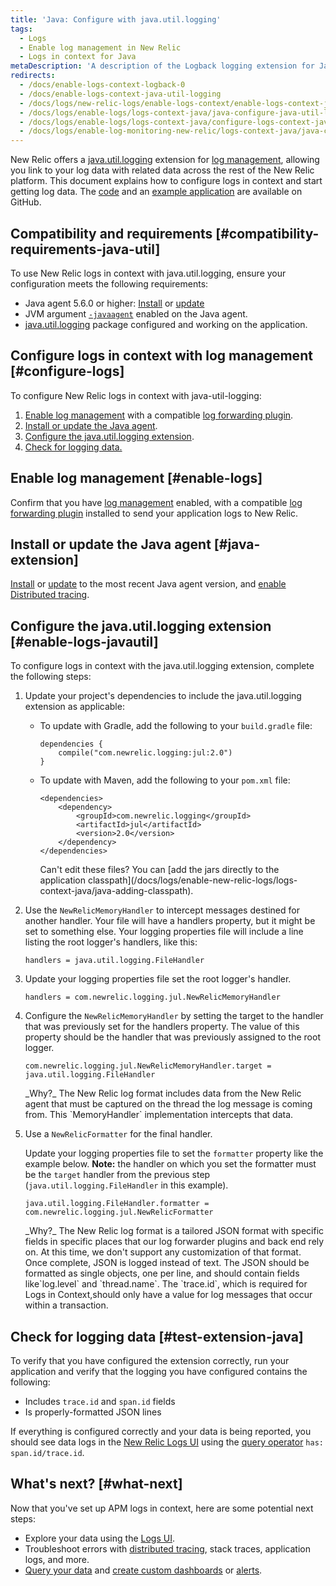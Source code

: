```yaml
---
title: 'Java: Configure with java.util.logging'
tags:
  - Logs
  - Enable log management in New Relic
  - Logs in context for Java
metaDescription: 'A description of the Logback logging extension for Java logs in context, and how to configure it.'
redirects:
  - /docs/enable-logs-context-logback-0
  - /docs/enable-logs-context-java-util-logging
  - /docs/logs/new-relic-logs/enable-logs-context/enable-logs-context-java-util-logging
  - /docs/logs/enable-logs/logs-context-java/java-configure-java-util-logging
  - /docs/logs/enable-logs/logs-context-java/configure-logs-context-java-util-logging
  - /docs/logs/enable-log-monitoring-new-relic/logs-context-java/java-configure-javautillogging
---
```


New Relic offers a [java.util.logging](https://docs.oracle.com/javase/7/docs/api/java/util/logging/package-summary.html "Link opens in a new window.") extension for [log management](/docs/introduction-new-relic-logs), allowing you link to your log data with related data across the rest of the New Relic platform. This document explains how to configure logs in context and start getting log data. The [code](https://github.com/newrelic/java-log-extensions/tree/main/jul) and an [example application](https://github.com/newrelic/java-log-extensions/tree/main/examples/jul-app) are available on GitHub.

## Compatibility and requirements [#compatibility-requirements-java-util]

To use New Relic logs in context with java.util.logging, ensure your configuration meets the following requirements:

* Java agent 5.6.0 or higher: [Install](/docs/agents/java-agent/installation/install-java-agent) or [update](/docs/agents/java-agent/installation/update-java-agent)
* JVM argument [`-javaagent`](/docs/agents/java-agent/installation/include-java-agent-jvm-argument) enabled on the Java agent.
* [java.util.logging](https://docs.oracle.com/javase/7/docs/api/java/util/logging/package-summary.html) package configured and working on the application.

## Configure logs in context with log management [#configure-logs]

To configure New Relic logs in context with java-util-logging:

1. [Enable log management](/docs/introduction-new-relic-logs) with a compatible [log forwarding plugin](/docs/logs/enable-logs/enable-logs/enable-new-relic-logs#enable-logs).
2. [Install or update the Java agent](#java-extension).
3. [Configure the java.util.logging extension](#enable-logs-javautil).
4. [Check for logging data.](#test-extension-java)

## Enable log management [#enable-logs]

Confirm that you have [log management](/docs/introduction-new-relic-logs) enabled, with a compatible [log forwarding plugin](/docs/logs/enable-logs/enable-logs/enable-new-relic-logs#enable-logs) installed to send your application logs to New Relic.

## Install or update the Java agent [#java-extension]

[Install](/docs/agents/java-agent/installation/install-java-agent) or [update](/docs/agents/java-agent/installation/update-java-agent) to the most recent Java agent version, and [enable Distributed tracing](/docs/understand-dependencies/distributed-tracing/enable-configure/enable-distributed-tracing).

## Configure the java.util.logging extension [#enable-logs-javautil]

To configure logs in context with the java.util.logging extension, complete the following steps:

1. Update your project's dependencies to include the java.util.logging extension as applicable:

   * To update with Gradle, add the following to your `build.gradle` file:

     ```
     dependencies {
         compile("com.newrelic.logging:jul:2.0")
     }
     ```
   * To update with Maven, add the following to your `pom.xml` file:

     ```
     <dependencies>
         <dependency>
             <groupId>com.newrelic.logging</groupId>
             <artifactId>jul</artifactId>
             <version>2.0</version>
         </dependency>
     </dependencies>
     ```

     <Callout variant="tip">
       Can't edit these files? You can [add the jars directly to the application classpath](/docs/logs/enable-new-relic-logs/logs-context-java/java-adding-classpath).
     </Callout>
2. Use the `NewRelicMemoryHandler` to intercept messages destined for another handler. Your file will have a handlers property, but it might be set to something else. Your logging properties file will include a line listing the root logger's handlers, like this:

   ```
   handlers = java.util.logging.FileHandler
   ```
3. Update your logging properties file set the root logger's handler.

   ```
   handlers = com.newrelic.logging.jul.NewRelicMemoryHandler
   ```
4. Configure the `NewRelicMemoryHandler` by setting the target to the handler that was previously set for the handlers property. The value of this property should be the handler that was previously assigned to the root logger.

   ```
   com.newrelic.logging.jul.NewRelicMemoryHandler.target = java.util.logging.FileHandler
   ```

   <Callout variant="tip">
     _Why?_ The New Relic log format includes data from the New Relic agent that must be captured on the thread the log message is coming from. This `MemoryHandler` implementation intercepts that data.
   </Callout>
5. Use a `NewRelicFormatter` for the final handler.

   Update your logging properties file to set the `formatter` property like the example below. **Note:** the handler on which you set the formatter must be the `target` handler from the previous step (`java.util.logging.FileHandler` in this example).

   ```
   java.util.logging.FileHandler.formatter = com.newrelic.logging.jul.NewRelicFormatter
   ```

   <Callout variant="tip">
     _Why?_ The New Relic log format is a tailored JSON format with specific fields in specific places that our log forwarder plugins and back end rely on. At this time, we don't support any customization of that format.
   </Callout>

   <Callout variant="tip">
     Once complete, JSON is logged instead of text. The JSON should be formatted as single objects, one per line, and should contain fields like`log.level` and `thread.name`. The `trace.id`, which is required for Logs in Context,should only have a value for log messages that occur within a transaction.
   </Callout>

## Check for logging data [#test-extension-java]

To verify that you have configured the extension correctly, run your application and verify that the logging you have configured contains the following:

* Includes `trace.id` and `span.id` fields
* Is properly-formatted JSON lines

If everything is configured correctly and your data is being reported, you should see data logs in the [New Relic Logs UI](https://one.newrelic.com/launcher/logger.log-launcher) using the [query operator](/docs/new-relic-logs-query-syntax) `has: span.id/trace.id`.

## What's next? [#what-next]

Now that you've set up APM logs in context, here are some potential next steps:

* Explore your data using the [Logs UI](/docs/explore-your-data-new-relic-logs-ui).
* Troubleshoot errors with [distributed tracing](/docs/understand-dependencies/distributed-tracing/get-started/introduction-distributed-tracing), stack traces, application logs, and more.
* [Query your data](/docs/using-new-relic/data/understand-data/query-new-relic-data) and [create custom dashboards](/docs/dashboards/new-relic-one-dashboards/get-started/introduction-new-relic-one-dashboards) or [alerts](/docs/alerts/new-relic-alerts/configuring-alert-policies/create-edit-or-find-alert-policy).
